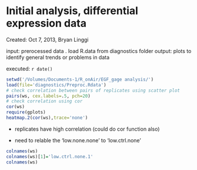 Initial analysis, differential expression data
========================================================
Created: Oct 7, 2013, Bryan Linggi  
 
input: prerocessed data . load R.data from diagnostics folder
output: plots to identify general trends or problems in data    

executed: `r date() `  

```r
setwd('/Volumes/Documents-1/R_onAir/EGF_gage analysis/')
load(file='diagnostics/Preproc.Rdata')
# check correlation between pairs of replicates using scatter plot
pairs(ws, cex.labels=.5, pch=20)
# check correlation using cor
cor(ws)
require(gplots)
heatmap.2(cor(ws),trace='none')
```
* replicates have high correlation (could do cor function also)  
  
* need to relable the 'low.none.none' to 'low.ctrl.none'  

```r
colnames(ws)
colnames(ws)[1]='low.ctrl.none.1'
colnames(ws)
```

